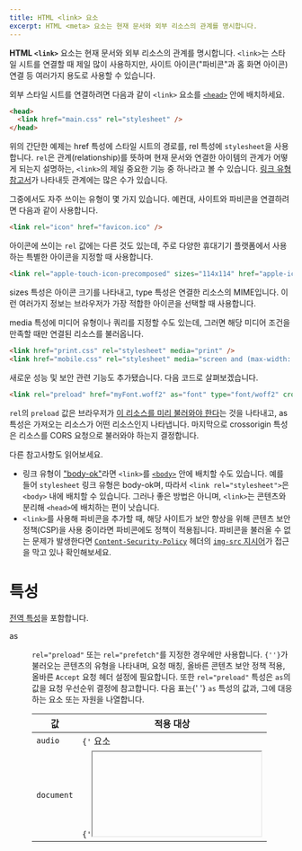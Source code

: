 ```yaml
---
title: HTML <link> 요소
excerpt: HTML <meta> 요소는 현재 문서와 외부 리소스의 관계를 명시합니다.
---
```


**HTML `<link>`** 요소는 현재 문서와 외부 리소스의 관계를 명시합니다. `<link>`는 스타일 시트를 연결할 때 제일 많이 사용하지만, 사이트 아이콘("파비콘"과 홈 화면 아이콘) 연결 등 여러가지 용도로 사용할 수 있습니다.

외부 스타일 시트를 연결하려면 다음과 같이 `<link>` 요소를 [`<head>`](./head) 안에 배치하세요.

```html
<head>
  <link href="main.css" rel="stylesheet" />
</head>
```

위의 간단한 예제는 <TermLink>href</TermLink> 특성에 스타일 시트의 경로를, <TermLink>rel</TermLink> 특성에 `stylesheet`을 사용합니다. `rel`은 관계(relationship)를 뜻하며 현재 문서와 연결한 아이템의 관계가 어떻게 되는지 설명하는, `<link>`의 제일 중요한 기능 중 하나라고 볼 수 있습니다. [링크 유형 참고서](https://developer.mozilla.org/en-US/docs/Web/HTML/Link_types)가 나타내듯 관계에는 많은 수가 있습니다.

그중에서도 자주 쓰이는 유형이 몇 가지 있습니다. 예컨대, 사이트와 파비콘을 연결하려면 다음과 같이 사용합니다.

```html
<link rel="icon" href="favicon.ico" />
```

아이콘에 쓰이는 `rel` 값에는 다른 것도 있는데, 주로 다양한 휴대기기 플랫폼에서 사용하는 특별한 아이콘을 지정할 때 사용합니다.

```html
<link rel="apple-touch-icon-precomposed" sizes="114x114" href="apple-icon-114.png" type="image/png" />
```

<p>
  <TermLink>sizes</TermLink> 특성은 아이콘 크기를 나타내고, <TermLink>type</TermLink> 특성은 연결한 리소스의 MIME입니다.
  이런 여러가지 정보는 브라우저가 가장 적합한 아이콘을 선택할 때 사용합니다.
</p>

<p>
  <TermLink>media</TermLink> 특성에 미디어 유형이나 쿼리를 지정할 수도 있는데, 그러면 해당 미디어 조건을 만족할 때만
  연결된 리소스를 불러옵니다.
</p>

```html
<link href="print.css" rel="stylesheet" media="print" />
<link href="mobile.css" rel="stylesheet" media="screen and (max-width: 600px)" />
```

새로운 성능 및 보안 관련 기능도 추가됐습니다. 다음 코드로 살펴보겠습니다.

```html
<link rel="preload" href="myFont.woff2" as="font" type="font/woff2" crossorigin="anonymous" />
```

`rel`의 `preload` 값은 브라우저가 [이 리소스를 미리 불러와야 한다](https://developer.mozilla.org/en-US/docs/Web/HTML/Preloading_content)는 것을 나타내고, <TermLink>as</TermLink> 특성은 가져오는 리소스가 어떤 리소스인지 나타냅니다. 마지막으로 <TermLink>crossorigin</TermLink> 특성은 리소스를 CORS 요청으로 불러와야 하는지 결정합니다.

다른 참고사항도 읽어보세요.

- 링크 유형이 ["body-ok"](https://html.spec.whatwg.org/multipage/links.html#body-ok)라면 `<link>`를 [`<body>`](./body) 안에 배치할 수도 있습니다. 예를 들어 `stylesheet` 링크 유형은 body-ok며, 따라서 `<link rel="stylesheet">`은 `<body>` 내에 배치할 수 있습니다. 그러나 좋은 방법은 아니며, `<link>`는 콘텐츠와 분리해 `<head>`에 배치하는 편이 낫습니다.
- `<link>`를 사용해 파비콘을 추가할 때, 해당 사이트가 보안 향상을 위해 콘텐츠 보안 정책(CSP)을 사용 중이라면 파비콘에도 정책이 적용됩니다. 파비콘을 불러올 수 없는 문제가 발생한다면 [`Content-Security-Policy`](https://developer.mozilla.org/en-US/docs/Web/HTTP/Headers/Content-Security-Policy) 헤더의 [`img-src` 지시어](https://developer.mozilla.org/en-US/docs/Web/HTTP/Headers/Content-Security-Policy/img-src)가 접근을 막고 있나 확인해보세요.

# 특성

[전역 특성](https://developer.mozilla.org/ko/docs/Web/HTML/Global_attributes)을 포함합니다.

<dl>
  <Term>as</Term>
  <dd>
    <p>
      <code>rel="preload"</code> 또는 <code>rel="prefetch"</code>를 지정한 경우에만 사용합니다. <code>{'<link>'}</code>가
      불러오는 콘텐츠의 유형을 나타내며, 요청 매칭, 올바른 콘텐츠 보안 정책 적용, 올바른 <code>Accept</code> 요청 헤더 설정에
      필요합니다. 또한 <code>rel="preload"</code> 특성은 <code>as</code>의 값을 요청 우선순위 결정에 참고합니다. 다음 표는{' '}
      <code>as</code> 특성의 값과, 그에 대응하는 요소 또는 자원을 나열합니다.
    </p>
    <table>
      <thead>
        <tr>
          <th>값</th>
          <th>적용 대상</th>
        </tr>
      </thead>
      <tbody>
        <tr>
          <td>
            <code>audio</code>
          </td>
          <td>
            <code>{'<audio>'}</code> 요소
          </td>
        </tr>
        <tr>
          <td>
            <code>document</code>
          </td>
          <td>
            <code>{'<iframe>'}</code>, <code>{'<frame>'}</code> 요소
          </td>
        </tr>
        <tr>
          <td>
            <code>embed</code>
          </td>
          <td>
            <code>{'<embed>'}</code> 요소
          </td>
        </tr>
        <tr>
          <td>
            <code>fetch</code>
          </td>
          <td>
            <code>fetch</code>, <code>XMLHttpRequest</code>
            <Callout color="warn" label="참고">
              이 값을 사용하려면 같은 <code>{'<link>'}</code> 요소에 <TermLink>crossorigin</TermLink> 특성도 지정해야
              합니다.
            </Callout>
          </td>
        </tr>
        <tr>
          <td>
            <code>font</code>
          </td>
          <td>
            CSS <code>@font-face</code>
          </td>
        </tr>
        <tr>
          <td>
            <code>image</code>
          </td>
          <td>
            <code>{'<img>'}</code>, <code>srcset</code> 또는 <code>imageset</code> 특성을 지정한{' '}
            <code>{'<picture>'}</code>, SVG <code>{'<image>'}</code>, CSS <code>*-image</code> 규칙
          </td>
        </tr>
        <tr>
          <td>
            <code>object</code>
          </td>
          <td>
            <code>{'<object>'}</code> 요소
          </td>
        </tr>
        <tr>
          <td>
            <code>script</code>
          </td>
          <td>
            <code>{'<script>'}</code> 요소, 웹 워커 <code>importScripts</code>
          </td>
        </tr>
        <tr>
          <td>
            <code>style</code>
          </td>
          <td>
            <code>{'<link rel="stylesheet">'}</code> 요소, CSS <code>@import</code>
          </td>
        </tr>
        <tr>
          <td>
            <code>track</code>
          </td>
          <td>
            <code>{'<track>'}</code> 요소
          </td>
        </tr>
        <tr>
          <td>
            <code>video</code>
          </td>
          <td>
            <code>{'<video>'}</code> 요소
          </td>
        </tr>
        <tr>
          <td>
            <code>worker</code>
          </td>
          <td>
            <code>Worker</code>, <code>SharedWorker</code>
          </td>
        </tr>
      </tbody>
    </table>
  </dd>
  <Term>crossorigin</Term>
  <dd>
    <p>
      리소스를 가져올 때 <Anchor href="https://developer.mozilla.org/ko/docs/Glossary/CORS">CORS</Anchor>를 사용해야
      하는지 지정합니다.{' '}
      <Anchor href="https://developer.mozilla.org/en-US/docs/Web/HTML/CORS_enabled_image">CORS 활성화 이미지</Anchor>는{' '}
      <code>{'<canvas>'}</code> 요소를 "오염"(taint)시키지 않고 재사용할 수 있습니다. 가능한 값은 다음과 같습니다.
    </p>
    <dl>
      <Term>anonymous</Term>
      <dd>
        교차 출처 요청(
        <Anchor href="https://developer.mozilla.org/en-US/docs/Web/HTTP/Headers/Origin">
          <code>Origin</code>
        </Anchor> HTTP 헤더를 가진 요청)을 수행하지만 인증 정보, 즉 쿠키, X.509 인증서, HTTP Basic 인증 중 어떠한 것도 전송하지
        않습니다. 서버에 <Anchor href="https://developer.mozilla.org/en-US/docs/Web/HTTP/Headers/Access-Control-Allow-Origin">
          <code>Access-Control-Allow-Origin</code>
        </Anchor> HTTP 헤더가 설정되지 않아서 출처 사이트에 인증 정보를 전달하지 않으면 리소스가 오염되어 사용처가 제한됩니다.
      </dd>
      <Term>user-credentials</Term>
      <dd>
        교차 출처 요청(
        <Anchor href="https://developer.mozilla.org/en-US/docs/Web/HTTP/Headers/Origin">
          <code>Origin</code>
        </Anchor> HTTP 헤더를 가진 요청)을 수행하면서 인증 정보, 즉 쿠키, X.509 인증서, HTTP Basic 인증 중 한 가지 이상을
        수행합니다. 서버에 <Anchor href="https://developer.mozilla.org/en-US/docs/Web/HTTP/Headers/Access-Control-Allow-Origin">
          <code>Access-Control-Allow-Origin</code>
        </Anchor> HTTP 헤더가 설정되지 않아서 출처 사이트에 인증 정보를 전달하지 않으면 리소스가 오염되어 사용처가 제한됩니다.
      </dd>
    </dl>
    <p>
      이 특성을 지정하지 않으면 리소스를{' '}
      <Anchor href="https://developer.mozilla.org/ko/docs/Glossary/CORS">CORS</Anchor> 요청 없이 가져오므로 리소스의
      오염 없이는 사용이 불가능합니다. 유효하지 않은 값을 지정하면 <code>anonymous</code>로 취급합니다.
    </p>
  </dd>
  <Term>disabled</Term>
  <dd>
    <p>
      <code>rel="stylesheet"</code> 전용으로, 지정한 스타일 시트를 불러와서 문서에 적용할지 여부를 지정합니다. HTML을
      불러오는 시점에 <code>disabled</code>를 지정한 경우 스타일 시트를 페이지와 함께 불러오지 않으며, 이후에{' '}
      <code>disabled</code> 특성이 <code>false</code>로 바뀌거나 아예 제거되는 시점에 불러옵니다.
    </p>
    <p>
      DOM에서 <code>disabled</code> 특성을 지정하면 문서의{' '}
      <Anchor href="https://developer.mozilla.org/en-US/docs/Web/API/DocumentOrShadowRoot/styleSheets">
        <code>DocumentOrShadowRoot.styleSheets</code>
      </Anchor>{' '}
      리스트에서 스타일 시트를 제거합니다.
    </p>
  </dd>
  <Term>href</Term>
  <dd>
    연결할 자원의 <Anchor href="https://developer.mozilla.org/ko/docs/Glossary/URL">URL</Anchor>입니다. 절대 URL과 상대
    URL 모두 가능합니다.
  </dd>
  <Term>hreflang</Term>
  <dd>
    연결할 리소스가 사용하는 언어 정보를 브라우저에 제안합니다.{' '}
    <Anchor href="https://www.ietf.org/rfc/bcp/bcp47.txt">BCP47</Anchor>이 정의하는 값을 사용할 수 있습니다.{' '}
    <code>href</code> 특성이 존재할 때만 사용하세요.
  </dd>
  <Term>imagesize</Term>
  <dd>
    <code>as="image" rel="preload"</code> 전용으로,{' '}
    <Anchor href="https://html.spec.whatwg.org/multipage/images.html#sizes-attributes">"Sizes" 특성</Anchor>입니다.{' '}
    <code>{'<img>'}</code> 요소에 사용할 이미지 리소스를 미리 불러올 때, <code>sizes</code> 특성에{' '}
    <code>imagesize</code>의 값을 사용합니다.
  </dd>
  <Term>imagesrcset</Term>
  <dd>
    <code>as="image rel="preload"</code> 전용으로,{' '}
    <Anchor href="https://html.spec.whatwg.org/multipage/images.html#srcset-attributes">"Srcset" 특성</Anchor>입니다.
    <code>{'<img>'}</code> 요에 사용할의 이미지 리소스를 미리 불러올 때, <code>srcset</code> 특성에 <code>
      imagesrcset
    </code>의 값을 사용합니다.
  </dd>
  <Term>integrity</Term>
  <dd>
    브라우저가 가져올 리소스의 base64 인코딩된 해시 값을 알려줍니다. 브라우저는 주어진 해시를 사용해 가져온 리소스에
    변형이 가해졌는지 검증합니다.{' '}
    <Anchor href="https://developer.mozilla.org/en-US/docs/Web/Security/Subresource_Integrity">하위 자원 무결성</Anchor>
    를 참고하세요.
  </dd>
  <Term>media</Term>
  <dd>
    가져온 리소스를 적용할 매체를 지정합니다. 매체 유형이나{' '}
    <Anchor href="https://developer.mozilla.org/en-US/docs/Web/CSS/Media_Queries">미디어 쿼리</Anchor>를 지정할 수
    있습니다. 매체에 따라 스타일 시트를 선택해서 적용할 때 유용합니다.
  </dd>
  <Term>prefetch</Term>
  <dd>
    다음 탐색 발생 시에 필요할 수도 있는 있음을 나타내서 사용자 에이전트가 자원을 미리 불러오도록 지정합니다. 이후에
    자원이 실제로 필요한 상황에서 사용자 에이전트가 더 빠르게 응답할 수 있습니다.
  </dd>
  <Term>referrerpolicy</Term>
  <dd>
    <p>리소스를 가져올 때 사용할 리퍼러(referrer)를 지정합니다.</p>
    <ul>
      <li>
        <code>no-referrer</code>:{' '}
        <Anchor href="https://developer.mozilla.org/en-US/docs/Web/HTTP/Headers/Referer">
          <code>Referer</code>
        </Anchor>{' '}
        헤더를 전송하지 않습니다.
      </li>
      <li>
        <code>no-referrer-when-downgrade</code>: TLS(HTTPS) 지원을 하지 않는 출처에 대해서는 <code>Referer</code>
        헤더를 전송하지 않습니다. <code>referrerpolicy</code> 특성을 따로 지정하지 않은 경우 기본 정책으로 사용합니다.
      </li>
      <li>
        <code>origin</code>: <code>Referer</code> 헤더가 요청의 출처, 즉 스킴, 호스트, 포트를 포함합니다.
      </li>
      <li>
        <code>origin-when-cross-origin</code>: 다른 출처로 요청할 땐 리퍼러 데이터를 스킴, 호스트, 포트로 제한합니다.
        동일 출처로 요청할 땐 전체 경로와 쿼리 문자열까지 포함합니다.
      </li>
      <li>
        <code>unsafe-url</code>: 리퍼러가 항상 출처, 경로, 쿼리 문자열을 포함합니다. 하지만 프래그먼트, 비밀번호, 사용자
        이름은 포함하지 않습니다. TLS로 보호받는 리소스에서 그렇지 않은 출처로 정보를 누출할 수 있으므로 안전하지
        않습니다.
      </li>
    </ul>
  </dd>
  <Term>rel</Term>
  <dd>
    연결한 리소스와 현재 문서 사이의 관계를 명시합니다. 공백으로 구분한{' '}
    <Anchor href="https://developer.mozilla.org/en-US/docs/Web/HTML/Link_types">링크 유형 값</Anchor>의 목록이어야
    합니다.
  </dd>
  <Term>sizes</Term>
  <dd>
    <p>
      리소스가 담고 있는 아이콘의 크기를 지정합니다. <TermLink>rel</TermLink>의 값이 <code>icon</code>이거나, Apple의 <code>apple-touch-icon</code>과 같은 관련 비표준 값일 때만 존재해야 합니다. 다음과 같을 사용할 수 있습니다.
    </p>
    <ul>
      <li><code>any</code>: <code>image/svg+xml</code> 등 벡터 형식 아이콘이라서 어떠한 크기라도 될 수 있음을 나타냅니다.</li>
      <li>
        <code>{'<너비 픽셀>x<높이 픽셀>'}</code> 또는 <code>{'<너비 픽셀>X<높이 픽셀>'}</code>의 형식으료 나타내는 크기 값을 공백으로 구분한 리스트. 해당 리소스는 각각의 크기를 모두 가지고 있어야 합니다.
        <Callout color="warn" label="참고">
          대부분의 아이콘 파일 형식은 하나의 아이콘만 저장할 수 있으므로 대부분의 <code>sizes</code> 역시 하나의 크기 값만 가지게 됩니다.
        </Callout>
      </li>
    </ul>
  </dd>
  <Term>title</Term>
  <dd>
    <code>{'<link>'}</code> 요소의 <code>title</code>은 다른 요소와는 다른 의미를 가집니다. <code>{'<link rel="stylesheet">'}</code>와 함께 사용하면 <Anchor href="https://developer.mozilla.org/en-US/docs/Web/CSS/Alternative_style_sheets">선호 스타일 시트와 대체 스타일 시트</Anchor>를 지정할 수 있습니다.
  </dd>
  <Term>type</Term>
  <dd>
    연결한 리소스의 유형을 지정합니다. 값으로는 <code>text/html</code>, <code>text/css</code> 등 유효한 MIME 유형을 사용해야 합니다. 일반적인 사용법은 <code>text/css</code>를 지정해서 스타일 시트임을 나타내는 것이지만, CSS가 웹에서 사용하는 유일한 스타일 시트 언어이므로 생략할 수 있을 뿐만 아니라, 이젠 생략하는 것이 좋은 방법으로 받아들여집니다. <code>rel="preload"</code> 링크 유형과 함께 사용해서 브라우저가 지원하는 파일만 다운로드하도록 만들 수도 있습니다.
  </dd>
</dl>

# 예제

## 스타일 시트 연결

```html
<link href="style.css" rel="stylesheet">
```

## 다양한 맥락에서 사용할 아이콘 제공하기

같은 페이지에 아이콘을 다른 아이콘을 여럿 연결하면 브라우저는 <Term>rel</Term>과 <Term>sizes</Term> 값을 참고해서 최적의 아이콘을 사용합니다.

```html
<!-- third-generation iPad with high-resolution Retina display: -->
<link rel="apple-touch-icon-precomposed" sizes="144x144" href="favicon144.png">
<!-- iPhone with high-resolution Retina display: -->
<link rel="apple-touch-icon-precomposed" sizes="114x114" href="favicon114.png">
<!-- first- and second-generation iPad: -->
<link rel="apple-touch-icon-precomposed" sizes="72x72" href="favicon72.png">
<!-- non-Retina iPhone, iPod Touch, and Android 2.1+ devices: -->
<link rel="apple-touch-icon-precomposed" href="favicon57.png">
<!-- basic favicon -->
<link rel="icon" href="favicon32.png">
```

## 미디어 쿼리에 맞는 스타일 시트만 불러오기

요소의 <Term>media</Term> 특성에 매체 유형이나 미디어 쿼리를 지정하면 현재 매체가 조건을 만족할 때만 리소스를 가져오게 됩니다.

```html
<link href="print.css" rel="stylesheet" media="print">
<link href="mobile.css" rel="stylesheet" media="all">
<link href="desktop.css" rel="stylesheet" media="screen and (min-width: 600px)">
<link href="highres.css" rel="stylesheet" media="screen and (min-resolution: 300dpi)">
```

## 스타일 시트 `load` 이벤트

스타일 시트를 다 불러온 시점은 `<link>` 요소에서 발생하는 `load` 이벤트를 통해 알아낼 수 있습니다. 마찬가지로, `error` 이벤트를 수신하면 스타일 시트를 불러오다가 오류가 발생하면 잡아낼 수 있습니다.

```html
<script>
const stylesheet = document.querySelector('#stylesheet');

myStylesheet.onload = function() {
  console.log('스타일 시트를 불러왔습니다.')
}

myStylesheet.onerror = function() {
  console.error('스타일 시트를 불러오지 못했습니다!');
}
</script>

<link rel="stylesheet" href="stylesheet.css" id="stylesheet">
```

<Callout color="warn" label="참고">
  <code>load</code> 이벤트는 정확히 해당 스타일 시트 본문과 그 스타일 시트에서 가져오는 다른 콘텐츠까지 모두 불러와서 분석을 마친 후, 콘텐츠에 적용하기 직전에 발생합니다.
</Callout>

# 명세

[HTML Living Standard](https://html.spec.whatwg.org/multipage/semantics.html#the-link-element)

# 브라우저 호환성

<BrowserCompat>html.elements.link</BrowserCompat>
